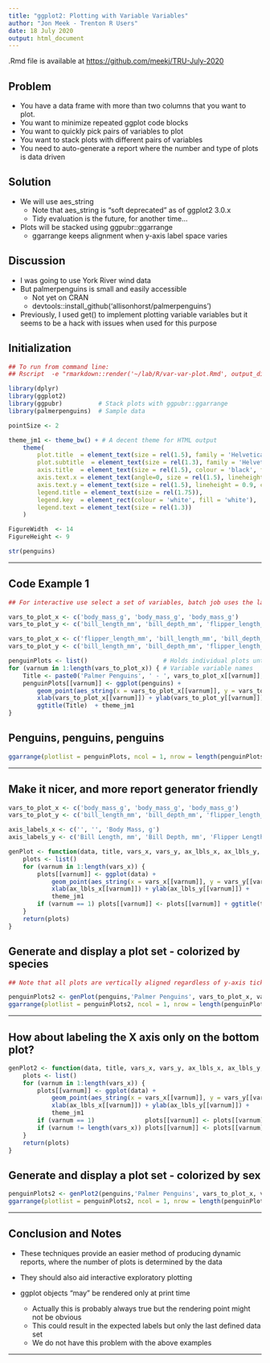```yaml
---
title: "ggplot2: Plotting with Variable Variables"
author: "Jon Meek - Trenton R Users"
date: 18 July 2020
output: html_document
---
```


<style type="text/css">
.main-container {
  max-width: 1800px;
  margin-left: auto;
  margin-right: auto;
}
</style>

.Rmd file is available at <https://github.com/meekj/TRU-July-2020>

## Problem

* You have a data frame with more than two columns that you want to plot.
* You want to minimize repeated ggplot code blocks
* You want to quickly pick pairs of variables to plot
* You want to stack plots with different pairs of variables
* You need to auto-generate a report where the number and type of plots is data driven

## Solution

* We will use aes_string
    + Note that aes_string is "soft deprecated" as of ggplot2 3.0.x
    + Tidy evaluation is the future, for another time...

* Plots will be stacked using ggpubr::ggarrange
    + ggarrange keeps alignment when y-axis label space varies

## Discussion

* I was going to use York River wind data
* But palmerpenguins is small and easily accessible
    + Not yet on CRAN
	+ devtools::install_github('allisonhorst/palmerpenguins')
* Previously, I used get() to implement plotting variable variables but it seems to be a hack with issues when used for this purpose


## Initialization

```r

## To run from command line:
## Rscript  -e "rmarkdown::render('~/lab/R/var-var-plot.Rmd', output_dir = '~/r-reports/')"

library(dplyr)
library(ggplot2)
library(ggpubr)          # Stack plots with ggpubr::ggarrange
library(palmerpenguins)  # Sample data

pointSize <- 2

theme_jm1 <- theme_bw() + # A decent theme for HTML output
    theme(
        plot.title  = element_text(size = rel(1.5), family = 'Helvetica', face = 'bold'),
        plot.subtitle  = element_text(size = rel(1.3), family = 'Helvetica', face = 'bold'),
        axis.title  = element_text(size = rel(1.5), colour = 'black', face = 'bold'),
        axis.text.x = element_text(angle=0, size = rel(1.5), lineheight = 0.9, colour = 'black', vjust = 1, face = 'bold'),
        axis.text.y = element_text(size = rel(1.5), lineheight = 0.9, colour = 'black', hjust = 1, face = 'bold'),
        legend.title = element_text(size = rel(1.75)),
        legend.key  = element_rect(colour = 'white', fill = 'white'),
        legend.text = element_text(size = rel(1.3))
    )

FigureWidth  <- 14
FigureHeight <- 9

str(penguins)

```

***

## Code Example 1


```r

## For interactive use select a set of variables, batch job uses the last set defined

vars_to_plot_x <- c('body_mass_g', 'body_mass_g', 'body_mass_g')
vars_to_plot_y <- c('bill_length_mm', 'bill_depth_mm', 'flipper_length_mm')

vars_to_plot_x <- c('flipper_length_mm', 'bill_length_mm', 'bill_depth_mm')
vars_to_plot_y <- c('bill_length_mm', 'bill_depth_mm', 'flipper_length_mm')

penguinPlots <- list()                     # Holds individual plots until they are stacked with ggarrange
for (varnum in 1:length(vars_to_plot_x)) { # Variable variable names
    Title <- paste0('Palmer Penguins', ' - ', vars_to_plot_x[[varnum]], ' - ', vars_to_plot_y[[varnum]])
    penguinPlots[[varnum]] <- ggplot(penguins) +
        geom_point(aes_string(x = vars_to_plot_x[[varnum]], y = vars_to_plot_y[[varnum]], colour = 'species'), size = pointSize) +
        xlab(vars_to_plot_x[[varnum]]) + ylab(vars_to_plot_y[[varnum]]) +
        ggtitle(Title)  + theme_jm1
}

```

## Penguins, penguins, penguins

```r

ggarrange(plotlist = penguinPlots, ncol = 1, nrow = length(penguinPlots), align = "v")

```

***

## Make it nicer, and more report generator friendly


```r

vars_to_plot_x <- c('body_mass_g', 'body_mass_g', 'body_mass_g')
vars_to_plot_y <- c('bill_length_mm', 'bill_depth_mm', 'flipper_length_mm')

axis_labels_x <- c('', '', 'Body Mass, g')
axis_labels_y <- c('Bill Length, mm', 'Bill Depth, mm', 'Flipper Length, mm')

genPlot <- function(data, title, vars_x, vars_y, ax_lbls_x, ax_lbls_y, var_color) {
    plots <- list()
    for (varnum in 1:length(vars_x)) {
        plots[[varnum]] <- ggplot(data) +
            geom_point(aes_string(x = vars_x[[varnum]], y = vars_y[[varnum]], colour = var_color), size = pointSize) +
            xlab(ax_lbls_x[[varnum]]) + ylab(ax_lbls_y[[varnum]]) +
            theme_jm1
        if (varnum == 1) plots[[varnum]] <- plots[[varnum]] + ggtitle(title) # Title only on top plot
    }
    return(plots)
}

```

## Generate and display a plot set - colorized by species

```r

## Note that all plots are vertically aligned regardless of y-axis tick digits

penguinPlots2 <- genPlot(penguins,'Palmer Penguins', vars_to_plot_x, vars_to_plot_y, axis_labels_x, axis_labels_y, 'species')
ggarrange(plotlist = penguinPlots2, ncol = 1, nrow = length(penguinPlots2), align = "v")

```

***

## How about labeling the X axis only on the bottom plot?


```r

genPlot2 <- function(data, title, vars_x, vars_y, ax_lbls_x, ax_lbls_y, var_color) {
    plots <- list()
    for (varnum in 1:length(vars_x)) {
        plots[[varnum]] <- ggplot(data) +
            geom_point(aes_string(x = vars_x[[varnum]], y = vars_y[[varnum]], colour = var_color), size = pointSize) +
            xlab(ax_lbls_x[[varnum]]) + ylab(ax_lbls_y[[varnum]]) +
            theme_jm1
        if (varnum == 1)              plots[[varnum]] <- plots[[varnum]] + ggtitle(title)                    # Title only on top plot
        if (varnum != length(vars_x)) plots[[varnum]] <- plots[[varnum]] + scale_x_continuous(labels = NULL) # X axis labels only on bottom
    }
    return(plots)
}

```


## Generate and display a plot set - colorized by sex


```r

penguinPlots2 <- genPlot2(penguins,'Palmer Penguins', vars_to_plot_x, vars_to_plot_y, axis_labels_x, axis_labels_y, 'sex')
ggarrange(plotlist = penguinPlots2, ncol = 1, nrow = length(penguinPlots2), align = "v")

```

***

## Conclusion and Notes

* These techniques provide an easier method of producing dynamic reports, where the number of plots is determined by the data

* They should also aid interactive exploratory plotting

* ggplot objects "may" be rendered only at print time
    + Actually this is probably always true but the rendering point might not be obvious
    + This could result in the expected labels but only the last defined data set
	+ We do not have this problem with the above examples

***
